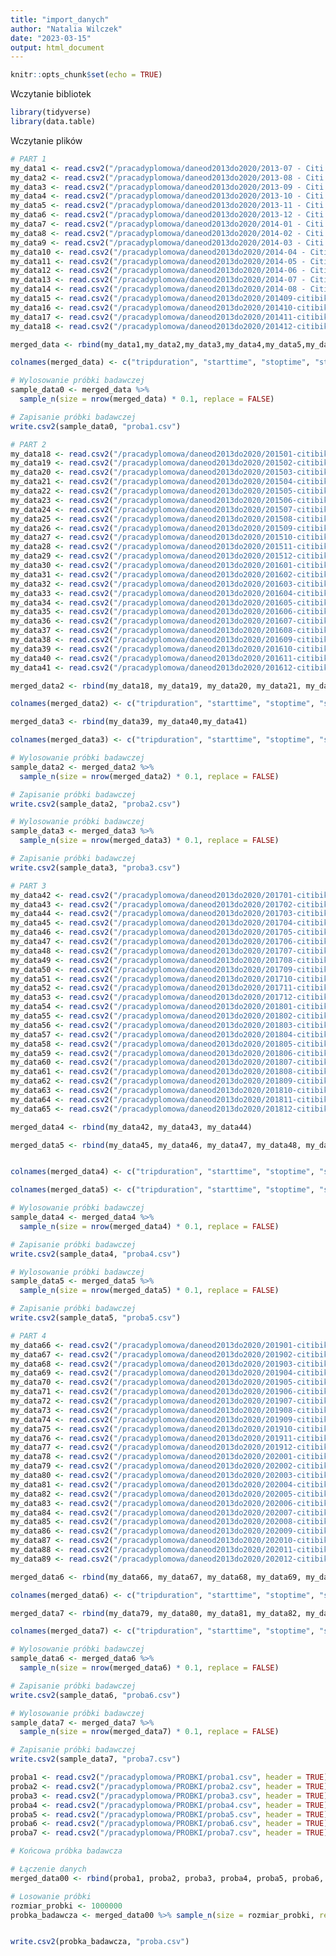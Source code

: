 ---
title: "import_danych"
author: "Natalia Wilczek"
date: "2023-03-15"
output: html_document
---

```{r setup, include=FALSE}
knitr::opts_chunk$set(echo = TRUE)
```

Wczytanie bibliotek

```{r}
library(tidyverse)
library(data.table)
```

Wczytanie plików

```{r}
# PART 1
my_data1 <- read.csv2("/pracadyplomowa/daneod2013do2020/2013-07 - Citi Bike trip data.csv", header = TRUE, sep = ",")
my_data2 <- read.csv2("/pracadyplomowa/daneod2013do2020/2013-08 - Citi Bike trip data.csv", header = TRUE, sep = ",")
my_data3 <- read.csv2("/pracadyplomowa/daneod2013do2020/2013-09 - Citi Bike trip data.csv", header = TRUE, sep = ",")
my_data4 <- read.csv2("/pracadyplomowa/daneod2013do2020/2013-10 - Citi Bike trip data.csv", header = TRUE, sep = ",")
my_data5 <- read.csv2("/pracadyplomowa/daneod2013do2020/2013-11 - Citi Bike trip data.csv", header = TRUE, sep = ",")
my_data6 <- read.csv2("/pracadyplomowa/daneod2013do2020/2013-12 - Citi Bike trip data.csv", header = TRUE, sep = ",")
my_data7 <- read.csv2("/pracadyplomowa/daneod2013do2020/2014-01 - Citi Bike trip data.csv", header = TRUE, sep = ",")
my_data8 <- read.csv2("/pracadyplomowa/daneod2013do2020/2014-02 - Citi Bike trip data.csv", header = TRUE, sep = ",")
my_data9 <- read.csv2("/pracadyplomowa/daneod2013do2020/2014-03 - Citi Bike trip data.csv", header = TRUE, sep = ",")
my_data10 <- read.csv2("/pracadyplomowa/daneod2013do2020/2014-04 - Citi Bike trip data.csv", header = TRUE, sep = ",")
my_data11 <- read.csv2("/pracadyplomowa/daneod2013do2020/2014-05 - Citi Bike trip data.csv", header = TRUE, sep = ",")
my_data12 <- read.csv2("/pracadyplomowa/daneod2013do2020/2014-06 - Citi Bike trip data.csv", header = TRUE, sep = ",")
my_data13 <- read.csv2("/pracadyplomowa/daneod2013do2020/2014-07 - Citi Bike trip data.csv", header = TRUE, sep = ",")
my_data14 <- read.csv2("/pracadyplomowa/daneod2013do2020/2014-08 - Citi Bike trip data.csv", header = TRUE, sep = ",")
my_data15 <- read.csv2("/pracadyplomowa/daneod2013do2020/201409-citibike-tripdata.csv", header = TRUE, sep = ",")
my_data16 <- read.csv2("/pracadyplomowa/daneod2013do2020/201410-citibike-tripdata.csv", header = TRUE, sep = ",")
my_data17 <- read.csv2("/pracadyplomowa/daneod2013do2020/201411-citibike-tripdata.csv", header = TRUE, sep = ",")
my_data18 <- read.csv2("/pracadyplomowa/daneod2013do2020/201412-citibike-tripdata.csv", header = TRUE, sep = ",")

merged_data <- rbind(my_data1,my_data2,my_data3,my_data4,my_data5,my_data6,my_data7,my_data8,my_data9,my_data10,my_data11,my_data12,my_data13,my_data14,my_data15,my_data16,my_data17,my_data18)

colnames(merged_data) <- c("tripduration", "starttime", "stoptime", "start station id", "start station name", "start station latitude", "start station longitude", "end station id", "end station name", "end station latitude", "end station longitude", "bikeid", "usertype", "birth year", "gender")
```

```{r}
# Wylosowanie próbki badawczej 
sample_data0 <- merged_data %>% 
  sample_n(size = nrow(merged_data) * 0.1, replace = FALSE)

# Zapisanie próbki badawczej
write.csv2(sample_data0, "proba1.csv")
```

```{r}
# PART 2
my_data18 <- read.csv2("/pracadyplomowa/daneod2013do2020/201501-citibike-tripdata.csv", header = TRUE, sep = ",")
my_data19 <- read.csv2("/pracadyplomowa/daneod2013do2020/201502-citibike-tripdata.csv", header = TRUE, sep = ",")
my_data20 <- read.csv2("/pracadyplomowa/daneod2013do2020/201503-citibike-tripdata.csv", header = TRUE, sep = ",")
my_data21 <- read.csv2("/pracadyplomowa/daneod2013do2020/201504-citibike-tripdata.csv", header = TRUE, sep = ",")
my_data22 <- read.csv2("/pracadyplomowa/daneod2013do2020/201505-citibike-tripdata.csv", header = TRUE, sep = ",")
my_data23 <- read.csv2("/pracadyplomowa/daneod2013do2020/201506-citibike-tripdata.csv", header = TRUE, sep = ",")
my_data24 <- read.csv2("/pracadyplomowa/daneod2013do2020/201507-citibike-tripdata.csv", header = TRUE, sep = ",")
my_data25 <- read.csv2("/pracadyplomowa/daneod2013do2020/201508-citibike-tripdata.csv", header = TRUE, sep = ",")
my_data26 <- read.csv2("/pracadyplomowa/daneod2013do2020/201509-citibike-tripdata.csv", header = TRUE, sep = ",")
my_data27 <- read.csv2("/pracadyplomowa/daneod2013do2020/201510-citibike-tripdata.csv", header = TRUE, sep = ",")
my_data28 <- read.csv2("/pracadyplomowa/daneod2013do2020/201511-citibike-tripdata.csv", header = TRUE, sep = ",")
my_data29 <- read.csv2("/pracadyplomowa/daneod2013do2020/201512-citibike-tripdata.csv", header = TRUE, sep = ",")
my_data30 <- read.csv2("/pracadyplomowa/daneod2013do2020/201601-citibike-tripdata.csv", header = TRUE, sep = ",")
my_data31 <- read.csv2("/pracadyplomowa/daneod2013do2020/201602-citibike-tripdata.csv", header = TRUE, sep = ",")
my_data32 <- read.csv2("/pracadyplomowa/daneod2013do2020/201603-citibike-tripdata.csv", header = TRUE, sep = ",")
my_data33 <- read.csv2("/pracadyplomowa/daneod2013do2020/201604-citibike-tripdata.csv", header = TRUE, sep = ",")
my_data34 <- read.csv2("/pracadyplomowa/daneod2013do2020/201605-citibike-tripdata.csv", header = TRUE, sep = ",")
my_data35 <- read.csv2("/pracadyplomowa/daneod2013do2020/201606-citibike-tripdata.csv", header = TRUE, sep = ",")
my_data36 <- read.csv2("/pracadyplomowa/daneod2013do2020/201607-citibike-tripdata.csv", header = TRUE, sep = ",")
my_data37 <- read.csv2("/pracadyplomowa/daneod2013do2020/201608-citibike-tripdata.csv", header = TRUE, sep = ",")
my_data38 <- read.csv2("/pracadyplomowa/daneod2013do2020/201609-citibike-tripdata.csv", header = TRUE, sep = ",")
my_data39 <- read.csv2("/pracadyplomowa/daneod2013do2020/201610-citibike-tripdata.csv", header = TRUE, sep = ",")
my_data40 <- read.csv2("/pracadyplomowa/daneod2013do2020/201611-citibike-tripdata.csv", header = TRUE, sep = ",")
my_data41 <- read.csv2("/pracadyplomowa/daneod2013do2020/201612-citibike-tripdata.csv", header = TRUE, sep = ",")

merged_data2 <- rbind(my_data18, my_data19, my_data20, my_data21, my_data22, my_data23, my_data24, my_data25, my_data26, my_data27, my_data28, my_data29, my_data30,my_data31, my_data32, my_data33, my_data34, my_data35, my_data36, my_data37, my_data38)

colnames(merged_data2) <- c("tripduration", "starttime", "stoptime", "start station id", "start station name", "start station latitude", "start station longitude", "end station id", "end station name", "end station latitude", "end station longitude", "bikeid", "usertype", "birth year", "gender")

merged_data3 <- rbind(my_data39, my_data40,my_data41)

colnames(merged_data3) <- c("tripduration", "starttime", "stoptime", "start station id", "start station name", "start station latitude", "start station longitude", "end station id", "end station name", "end station latitude", "end station longitude", "bikeid", "usertype", "birth year", "gender")
```

```{r}
# Wylosowanie próbki badawczej 
sample_data2 <- merged_data2 %>% 
  sample_n(size = nrow(merged_data2) * 0.1, replace = FALSE)

# Zapisanie próbki badawczej
write.csv2(sample_data2, "proba2.csv")

# Wylosowanie próbki badawczej 
sample_data3 <- merged_data3 %>% 
  sample_n(size = nrow(merged_data3) * 0.1, replace = FALSE)

# Zapisanie próbki badawczej
write.csv2(sample_data3, "proba3.csv")
```

```{r}
# PART 3
my_data42 <- read.csv2("/pracadyplomowa/daneod2013do2020/201701-citibike-tripdata.csv", header = TRUE, sep = ",")
my_data43 <- read.csv2("/pracadyplomowa/daneod2013do2020/201702-citibike-tripdata.csv", header = TRUE, sep = ",")
my_data44 <- read.csv2("/pracadyplomowa/daneod2013do2020/201703-citibike-tripdata.csv", header = TRUE, sep = ",")
my_data45 <- read.csv2("/pracadyplomowa/daneod2013do2020/201704-citibike-tripdata.csv", header = TRUE, sep = ",")
my_data46 <- read.csv2("/pracadyplomowa/daneod2013do2020/201705-citibike-tripdata.csv", header = TRUE, sep = ",")
my_data47 <- read.csv2("/pracadyplomowa/daneod2013do2020/201706-citibike-tripdata.csv", header = TRUE, sep = ",")
my_data48 <- read.csv2("/pracadyplomowa/daneod2013do2020/201707-citibike-tripdata.csv", header = TRUE, sep = ",")
my_data49 <- read.csv2("/pracadyplomowa/daneod2013do2020/201708-citibike-tripdata.csv", header = TRUE, sep = ",")
my_data50 <- read.csv2("/pracadyplomowa/daneod2013do2020/201709-citibike-tripdata.csv", header = TRUE, sep = ",")
my_data51 <- read.csv2("/pracadyplomowa/daneod2013do2020/201710-citibike-tripdata.csv", header = TRUE, sep = ",")
my_data52 <- read.csv2("/pracadyplomowa/daneod2013do2020/201711-citibike-tripdata.csv", header = TRUE, sep = ",")
my_data53 <- read.csv2("/pracadyplomowa/daneod2013do2020/201712-citibike-tripdata.csv", header = TRUE, sep = ",")
my_data54 <- read.csv2("/pracadyplomowa/daneod2013do2020/201801-citibike-tripdata.csv", header = TRUE, sep = ",")
my_data55 <- read.csv2("/pracadyplomowa/daneod2013do2020/201802-citibike-tripdata.csv", header = TRUE, sep = ",")
my_data56 <- read.csv2("/pracadyplomowa/daneod2013do2020/201803-citibike-tripdata.csv", header = TRUE, sep = ",")
my_data57 <- read.csv2("/pracadyplomowa/daneod2013do2020/201804-citibike-tripdata.csv", header = TRUE, sep = ",")
my_data58 <- read.csv2("/pracadyplomowa/daneod2013do2020/201805-citibike-tripdata.csv", header = TRUE, sep = ",")
my_data59 <- read.csv2("/pracadyplomowa/daneod2013do2020/201806-citibike-tripdata.csv", header = TRUE, sep = ",")
my_data60 <- read.csv2("/pracadyplomowa/daneod2013do2020/201807-citibike-tripdata.csv", header = TRUE, sep = ",")
my_data61 <- read.csv2("/pracadyplomowa/daneod2013do2020/201808-citibike-tripdata.csv", header = TRUE, sep = ",")
my_data62 <- read.csv2("/pracadyplomowa/daneod2013do2020/201809-citibike-tripdata.csv", header = TRUE, sep = ",")
my_data63 <- read.csv2("/pracadyplomowa/daneod2013do2020/201810-citibike-tripdata.csv", header = TRUE, sep = ",")
my_data64 <- read.csv2("/pracadyplomowa/daneod2013do2020/201811-citibike-tripdata.csv", header = TRUE, sep = ",")
my_data65 <- read.csv2("/pracadyplomowa/daneod2013do2020/201812-citibike-tripdata.csv", header = TRUE, sep = ",")

merged_data4 <- rbind(my_data42, my_data43, my_data44)

merged_data5 <- rbind(my_data45, my_data46, my_data47, my_data48, my_data49, my_data50, my_data51, my_data52, my_data53, my_data54, my_data55, my_data56, my_data57, my_data58, my_data59, my_data60, my_data61, my_data62, my_data63, my_data64, my_data65)


colnames(merged_data4) <- c("tripduration", "starttime", "stoptime", "start station id", "start station name", "start station latitude", "start station longitude", "end station id", "end station name", "end station latitude", "end station longitude", "bikeid", "usertype", "birth year", "gender")

colnames(merged_data5) <- c("tripduration", "starttime", "stoptime", "start station id", "start station name", "start station latitude", "start station longitude", "end station id", "end station name", "end station latitude", "end station longitude", "bikeid", "usertype", "birth year", "gender")
```

```{r}
# Wylosowanie próbki badawczej 
sample_data4 <- merged_data4 %>% 
  sample_n(size = nrow(merged_data4) * 0.1, replace = FALSE)

# Zapisanie próbki badawczej
write.csv2(sample_data4, "proba4.csv")

# Wylosowanie próbki badawczej 
sample_data5 <- merged_data5 %>% 
  sample_n(size = nrow(merged_data5) * 0.1, replace = FALSE)

# Zapisanie próbki badawczej
write.csv2(sample_data5, "proba5.csv")
```

```{r}
# PART 4
my_data66 <- read.csv2("/pracadyplomowa/daneod2013do2020/201901-citibike-tripdata.csv", header = TRUE, sep = ",")
my_data67 <- read.csv2("/pracadyplomowa/daneod2013do2020/201902-citibike-tripdata.csv", header = TRUE, sep = ",")
my_data68 <- read.csv2("/pracadyplomowa/daneod2013do2020/201903-citibike-tripdata.csv", header = TRUE, sep = ",")
my_data69 <- read.csv2("/pracadyplomowa/daneod2013do2020/201904-citibike-tripdata.csv", header = TRUE, sep = ",")
my_data70 <- read.csv2("/pracadyplomowa/daneod2013do2020/201905-citibike-tripdata.csv", header = TRUE, sep = ",")
my_data71 <- read.csv2("/pracadyplomowa/daneod2013do2020/201906-citibike-tripdata.csv", header = TRUE, sep = ",")
my_data72 <- read.csv2("/pracadyplomowa/daneod2013do2020/201907-citibike-tripdata.csv", header = TRUE, sep = ",")
my_data73 <- read.csv2("/pracadyplomowa/daneod2013do2020/201908-citibike-tripdata.csv", header = TRUE, sep = ",")
my_data74 <- read.csv2("/pracadyplomowa/daneod2013do2020/201909-citibike-tripdata.csv", header = TRUE, sep = ",")
my_data75 <- read.csv2("/pracadyplomowa/daneod2013do2020/201910-citibike-tripdata.csv", header = TRUE, sep = ",")
my_data76 <- read.csv2("/pracadyplomowa/daneod2013do2020/201911-citibike-tripdata.csv", header = TRUE, sep = ",")
my_data77 <- read.csv2("/pracadyplomowa/daneod2013do2020/201912-citibike-tripdata.csv", header = TRUE, sep = ",")
my_data78 <- read.csv2("/pracadyplomowa/daneod2013do2020/202001-citibike-tripdata.csv", header = TRUE, sep = ",")
my_data79 <- read.csv2("/pracadyplomowa/daneod2013do2020/202002-citibike-tripdata.csv", header = TRUE, sep = ",")
my_data80 <- read.csv2("/pracadyplomowa/daneod2013do2020/202003-citibike-tripdata.csv", header = TRUE, sep = ",")
my_data81 <- read.csv2("/pracadyplomowa/daneod2013do2020/202004-citibike-tripdata.csv", header = TRUE, sep = ",")
my_data82 <- read.csv2("/pracadyplomowa/daneod2013do2020/202005-citibike-tripdata.csv", header = TRUE, sep = ",")
my_data83 <- read.csv2("/pracadyplomowa/daneod2013do2020/202006-citibike-tripdata.csv", header = TRUE, sep = ",")
my_data84 <- read.csv2("/pracadyplomowa/daneod2013do2020/202007-citibike-tripdata.csv", header = TRUE, sep = ",")
my_data85 <- read.csv2("/pracadyplomowa/daneod2013do2020/202008-citibike-tripdata.csv", header = TRUE, sep = ",")
my_data86 <- read.csv2("/pracadyplomowa/daneod2013do2020/202009-citibike-tripdata.csv", header = TRUE, sep = ",")
my_data87 <- read.csv2("/pracadyplomowa/daneod2013do2020/202010-citibike-tripdata.csv", header = TRUE, sep = ",")
my_data88 <- read.csv2("/pracadyplomowa/daneod2013do2020/202011-citibike-tripdata.csv", header = TRUE, sep = ",")
my_data89 <- read.csv2("/pracadyplomowa/daneod2013do2020/202012-citibike-tripdata.csv", header = TRUE, sep = ",")

merged_data6 <- rbind(my_data66, my_data67, my_data68, my_data69, my_data70, my_data71, my_data72, my_data73, my_data74, my_data75, my_data76, my_data77, my_data78)

colnames(merged_data6) <- c("tripduration", "starttime", "stoptime", "start station id", "start station name", "start station latitude", "start station longitude", "end station id", "end station name", "end station latitude", "end station longitude", "bikeid", "usertype", "birth year", "gender")

merged_data7 <- rbind(my_data79, my_data80, my_data81, my_data82, my_data83, my_data84, my_data85, my_data86, my_data87, my_data88, my_data89)

colnames(merged_data7) <- c("tripduration", "starttime", "stoptime", "start station id", "start station name", "start station latitude", "start station longitude", "end station id", "end station name", "end station latitude", "end station longitude", "bikeid", "usertype", "birth year", "gender")
```

```{r}
# Wylosowanie próbki badawczej 
sample_data6 <- merged_data6 %>% 
  sample_n(size = nrow(merged_data6) * 0.1, replace = FALSE)

# Zapisanie próbki badawczej
write.csv2(sample_data6, "proba6.csv")

# Wylosowanie próbki badawczej 
sample_data7 <- merged_data7 %>% 
  sample_n(size = nrow(merged_data7) * 0.1, replace = FALSE)

# Zapisanie próbki badawczej
write.csv2(sample_data7, "proba7.csv")
```

```{r}
proba1 <- read.csv2("/pracadyplomowa/PROBKI/proba1.csv", header = TRUE)
proba2 <- read.csv2("/pracadyplomowa/PROBKI/proba2.csv", header = TRUE)
proba3 <- read.csv2("/pracadyplomowa/PROBKI/proba3.csv", header = TRUE)
proba4 <- read.csv2("/pracadyplomowa/PROBKI/proba4.csv", header = TRUE)
proba5 <- read.csv2("/pracadyplomowa/PROBKI/proba5.csv", header = TRUE)
proba6 <- read.csv2("/pracadyplomowa/PROBKI/proba6.csv", header = TRUE)
proba7 <- read.csv2("/pracadyplomowa/PROBKI/proba7.csv", header = TRUE)

# Końcowa próbka badawcza 

# Łączenie danych
merged_data00 <- rbind(proba1, proba2, proba3, proba4, proba5, proba6, proba7)

# Losowanie próbki
rozmiar_probki <- 1000000 
probka_badawcza <- merged_data00 %>% sample_n(size = rozmiar_probki, replace = FALSE)


write.csv2(probka_badawcza, "proba.csv")

```
